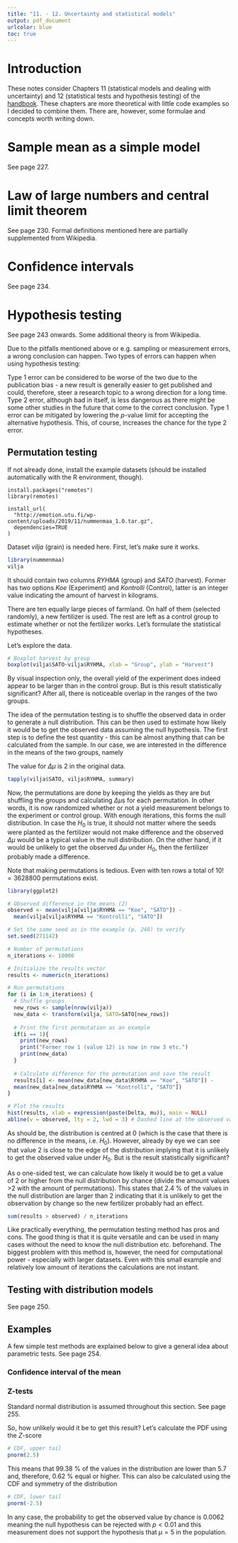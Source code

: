 ```yaml
---
title: "11. - 12. Uncertainty and statistical models"
output: pdf_document
urlcolor: blue
toc: true
---
```


\newpage
# Introduction

These notes consider Chapters 11 (statistical models and dealing with uncertainty) and 12 (statistical tests and hypothesis testing) of the [handbook](https://emotion.utu.fi/tilastotiede/). These chapters are more theoretical with little code examples so I decided to combine them. There are, however, some formulae and concepts worth writing down.

# Sample mean as a simple model

See page 227.

```{=latex}
Suppose we have $n$ measurements $x_1,x_2,\dots,x_n$ with a sample mean of $\bar{x}=\frac{1}{n}\sum_{i=1}^nx_i$. The simplest estimate for the error is the Sum of Squares (SoS) defined as

\begin{displaymath}
SoS=\sum_{i=1}^n(x_i-\bar{x})^2.
\end{displaymath}

Squaring makes sure that each term of the sum stays non-negative and, therefore, describes the squared "distance" of each measurement to the sample mean. The SoS is a very rough estimate and not that usable as the value tends to increase while $n$ increases. A better estimate is the Mean Squared Error (MSE), which is the SoS divided by $n$. In other words, MSE is the mean of the squares of the errors defined as

\begin{displaymath}
MSE=\frac{1}{n}\sum_{i=1}^n(x_i-\bar{x})^2.
\end{displaymath}

This estimate is already better but in the wrong dimension (squared) compared to the measurements. More meaningful estimate of the error can be achieved by taking the square root of the MSE i.e. $\sqrt{MSE}$.

Looking back to Chapter 6 (pages 116-117) we can see that the MSE is the population variance ($\sigma^2$) and $\sqrt{MSE}$ is the standard deviation ($\sigma$) \textbf{if} the measurements cover the whole population.
```

# Law of large numbers and central limit theorem

See page 230. Formal definitions mentioned here are partially supplemented from Wikipedia.

```{=latex}
Suppose we have an infinite sequence of independent and identically distributed random variables $X_1, X_2, \dots, X_n$ with expected values $E(X_1)=E(X_2)=\dots=\mu<\infty$. The law of large numbers (LLS) states that the sample mean

\begin{displaymath}
\bar{X}_n=\frac{1}{n}(X_1+\cdots+X_n)
\end{displaymath}

converges to the expected value of the population i.e.

\begin{displaymath}
\bar{X}_n\rightarrow\mu \;\mathrm{as}\; n\rightarrow\infty.
\end{displaymath}

In other words, the expected value of the population can be estimated using the sample mean if the amount of samples is large enough. This, however, does not tell us anything about the precision of the estimate. In practice, it is impossible to draw infinite amount samples meaning some uncertainty always remains.

\newpage
In addition, the central limit theorem (CLT) states that, $\mathrm{as}\; n\rightarrow\infty$

\begin{displaymath}
\bar{X}_n\sim N(\mu,\frac{\sigma^2}{n}),
\end{displaymath}

where $\sigma^2$ is the variance of the population.

In summary, as $n\rightarrow\infty$, the LLS states that the sample average converges to the expected value of the population and the CLT states that the distribution of $\bar{X}_n$ gets arbitrarily close to the normal distribution \emph{regardless\footnote{See Figure 11.6. in page 231.}} of the original distribution of $X_i$. Additionally, we now have an error estimate for the precision of the mean for the finite sample size, namely the standard error of the (sample) mean (SEM)

\begin{displaymath}
\sigma_{\bar{x}}=\frac{\sigma }{\sqrt{n}}
\end{displaymath}

which is the standard deviation of the distribution of $\bar{X}_n$. The SEM is the estimate for how close the sample mean is to the expected value of the population. We can immediately see that the precision increases when the sample size increases or the variance of the population decreases. Note, though, that the the increase in precision by drawing more samples is not linear but slower i.e. a square root of $n$.
```

# Confidence intervals

See page 234.
```{=latex}
By definition of the normal distribution, about $68.27$ \% of the values are within one standard deviation from the expected value ($\mu\pm\sigma$). This is illustrated in the figure below. A confidence interval (CI) is the interval where a parameter being estimated can typically be found (with a certain confidence level). For instance, in case of our expected value, $68.27$ \% of the possible values for the sample mean are within one SEM from the expected value of the population. This \textbf{does not} mean that the probability to find the expected value of the population within $\pm\sigma$ interval is $68.27$ \%! It merely states that, if an infinitely many samples were drawn, a sample mean would be within the CI $68.27$ \% of the cases. Of course, more sensible confidence levels are usually used. For instance, a 95 \% confidence level corresponds to roughly $\pm2\sigma$ interval (1.96 to be more precise). Additionally, when the standard deviation of the population is not known (required to calculate the SEM), the Student's $t$-distribution can be used to model the distribution of the sample means.

\begin{figure}
\centering
\includegraphics[width=0.6\textwidth]{Standard_deviation_diagram_micro.pdf}
\caption{For the normal distribution, the values less than one standard deviation away from the mean account for 68.27 \% of the set; while two standard deviations from the mean account for 95.45 \%; and three standard deviations account for 99.73 \%. (Wikipedia/Ainali)}
\label{fig:normal_distribution}
\end{figure}

\clearpage
```

# Hypothesis testing

See page 243 onwards. Some additional theory is from Wikipedia.

```{=latex}
In order to test a scientific hypothesis it is important to formulate a more concrete and measurable (i.e. numerical) statistical hypothesis that can be used to test hypotheses on the population level using smaller samples. This is done by setting up a null hypothesis $H_0$ and an alternative hypothesis $H_1$. They should be mutually exclusive. For instance: "A new medicine lowers the blood pressure ($BP$) on patients." is an understandable statement but cannot really be validated as-is. 

The validity of this statement could be tested with the following experiment. A large number of people are selected. Half of them will receive the new medicine (experiment group) and half of them a placebo (control group). Blood pressures are measured initially and after the medicine should have taken an effect ($\Delta \bar{BP}=\bar{BP}_{end}-\bar{BP}_{initial}$). The statistical hypotheses would then be:

\begin{itemize}
\item $H_0:$ The new medicine does not lower the blood pressure more than the placebo in population i.e. $\Delta \bar{BP}_{medicine}=\Delta \bar{BP}_{placebo}$
\item $H_1:$ The new medicine does lower the blood pressure more than the placebo in population i.e. $\Delta \bar{BP}_{medicine}<\Delta \bar{BP}_{placebo}$
\end{itemize}

Now, what is the point of all of this? Setting statistical hypotheses up this way many biases, such as placebo effects and the Texas sharpshooter fallacy (i.e. coming up with hypotheses \emph{after} seeing the data), can be mitigated. Note that these tests can merely estimate which hypothesis is more supported by the dataset.

The null hypothesis does not indicate that something is "wrong" and the alternative is "right". If $H_0$ is accepted after testing, it just means that the effect being studied (assumed difference in two variables) does not exist in population or it is observed purely by change in a particular sample. $H_0$ could even be the scientific hypothesis to be tested e.g. "A new medicine should not decrease the blood pressure as a side effect".

Statistical significance of a test can be expressed with a $p$-value ($p\in[0,1]$) which describes the probability that the observed result is obtained assuming $H_0$ is correct. In other words, a small $p$-value indicates that the observation is unlikely under $H_0$. In order to calculate any estimates, however, the null distribution (i.e. the distribution assuming $H_0$ is true) must be known. Additionally, there are some pitfalls when interpreting $p$-values:

\begin{itemize}
\item The $p$-value is \emph{not} the probability that $H_0$ is true (of $H_1$ false). It is the probability that, under $H_0$, the observed sample is acquired.
\item The $0.05$ significance level (which is oftentimes used to reject $H_0$ if $p<0.05$) is a convention! Consider using a lower value of 0.01, 0.005, or 0.001.
\item Rejection of $H_0$ does not mean it is \emph{false}. Rejection merely states that the data, assuming a certain distribution to model it, does not support this hypothesis. On top of the $p$-value, rejection or acceptance should \emph{ideally} be based on additional criteria (e.g. data quality) as well.
\end{itemize}
```

Due to the pitfalls mentioned above or e.g. sampling or measurement errors, a wrong conclusion can happen. Two types of errors can happen when using hypothesis testing:

\begin{itemize}
\item \textbf{Type 1 error} happens when an alternative hypothesis is incorrectly accepted
\item \textbf{Type 2 error} happens when the null hypothesis is incorrectly accepted.
\end{itemize}

Type 1 error can be considered to be worse of the two due to the publication bias - a new result is generally easier to get published and could, therefore, steer a research topic to a wrong direction for a long time. Type 2 error, although bad in itself, is less dangerous as there might be some other studies in the future that come to the correct conclusion. Type 1 error can be mitigated by lowering the $p$-value limit for accepting the alternative hypothesis. This, of course, increases the chance for the type 2 error.

## Permutation testing

If not already done, install the example datasets (should be installed automatically with the R environment, though).

```
install.packages("remotes")
library(remotes)

install_url(
  "http://emotion.utu.fi/wp-content/uploads/2019/11/nummenmaa_1.0.tar.gz",
  dependencies=TRUE
)
```

Dataset _vilja_ (grain) is needed here. First, let's make sure it works.

```r
library(nummenmaa)
vilja
```

It should contain two columns _RYHMA_ (group) and _SATO_ (harvest). Former has two options _Koe_ (Experiment) and _Kontrolli_ (Control), latter is an integer value indicating the amount of harvest in kilograms. 

There are ten equally large pieces of farmland. On half of them (selected randomly), a new fertilizer is used. The rest are left as a control group to estimate whether or not the fertilizer works. Let's formulate the statistical hypotheses.

```{=latex}
\begin{itemize}
\item $H_0:$ fertilizer does not affect the harvest ($\mu_{experiment}=\mu_{control}$)
\item $H_1:$ fertilizer increases the yield of the harvest ($\mu_{experiment}>\mu_{control}$)
\end{itemize}
```

Let's explore the data.

```r
# Boxplot harvest by group
boxplot(vilja$SATO~vilja$RYHMA, xlab = "Group", ylab = "Harvest")
```
By visual inspection only, the overall yield of the experiment does indeed appear to be larger than in the control group. But is this result statistically significant? After all, there is noticeable overlap in the ranges of the two groups.

The idea of the permutation testing is to shuffle the observed data in order to generate a null distribution. This can be then used to estimate how likely it would be to get the observed data assuming the null hypothesis. The first step is to define the test quantity - this can be almost anything that can be calculated from the sample. In our case, we are interested in the difference in the means of the two groups, namely

```{=latex}
\begin{displaymath}
\Delta\mu=\mu_{experiment}-\mu_{control}.
\end{displaymath}
```

The value for $\Delta\mu$ is 2 in the original data.

```r
tapply(vilja$SATO, vilja$RYHMA, summary)
```

Now, the permutations are done by keeping the yields as they are but shuffling the groups and calculating $\Delta\mu$s for each permutation. In other words, it is now randomized whether or not a yield measurement belongs to the experiment or control group. With enough iterations, this forms the null distribution. In case the $H_0$ is true, it should not matter where the seeds were planted as the fertilizer would not make difference and the observed $\Delta\mu$ would be a typical value in the null distribution. On the other hand, if it would be unlikely to get the observed $\Delta\mu$ under $H_0$, then the fertilizer probably made a difference.

Note that making permutations is tedious. Even with ten rows a total of $10!=3628800$ permutations exist.

```r
library(ggplot2)

# Observed difference in the means (2)
observed <- mean(vilja[vilja$RYHMA == "Koe", "SATO"]) - 
  mean(vilja[vilja$RYHMA == "Kontrolli", "SATO"])

# Set the same seed as in the example (p. 248) to verify
set.seed(271142)

# Number of permutations
n_iterations <- 10000

# Initialize the results vector
results <- numeric(n_iterations)

# Run permutations
for (i in 1:n_iterations) {
  # Shuffle groups
  new_rows <- sample(nrow(vilja))
  new_data <- transform(vilja, SATO=SATO[new_rows])
  
  # Print the first permutation as an example
  if(i == 1){
    print(new_rows)
    print("Former row 1 (value 12) is now in row 3 etc.")
    print(new_data)
  }
  
  # Calculate difference for the permutation and save the result
  results[i] <- mean(new_data[new_data$RYHMA == "Koe", "SATO"]) - 
  mean(new_data[new_data$RYHMA == "Kontrolli", "SATO"])
}

# Plot the results
hist(results, xlab = expression(paste(Delta, mu)), main = NULL)
abline(v = observed, lty = 2, lwd = 3) # Dashed line at the observed value
```

As should be, the distribution is centred at 0 (which is the case that there is no difference in the means, i.e. $H_0$). However, already by eye we can see that value 2 is close to the edge of the distribution implying that it is unlikely to get the observed value under $H_0$. But is the result statistically significant?

As o one-sided test, we can calculate how likely it would be to get a value of 2 or higher from the null distribution by chance (divide the amount values >2 with the amount of permutations). This states that $2.4$ % of the values in the null distribution are larger than 2 indicating that it is unlikely to get the observation by change so the new fertilizer probably had an effect.

```r
sum(results > observed) / n_iterations
```

Like practically everything, the permutation testing method has pros and cons. The good thing is that it is quite versatile and can be used in many cases without the need to know the null distribution etc. beforehand. The biggest problem with this method is, however, the need for computational power - especially with larger datasets. Even with this small example and relatively low amount of iterations the calculations are not instant.

## Testing with distribution models

See page 250.

```{=latex}
Faster and more convenient way to setup tests is to use well-defined statistical distributions to model the null distribution. This requires stricter assumptions to be made. First of all, the distribution for the tested quantity needs to be known. Oftentimes this is the case so it is possible to immediately proceed to estimate the probability that an observed result is acquired assuming $H_0$ is valid. Most common statistical methods can be divided into three main categories:

\begin{itemize}
\item \textbf{Comparison of sample means} can be used to estimate whether or not some measurable quantity has different values between different samples. Examples: \textbf{$t$-tests} and \textbf{variance analysis} methods.
\item \textbf{Covariance studies} are used to estimate whether or not the variability of two or more variables is joined. Examples: \textbf{correlation coefficients} and \textbf{regression analysis}.
\item \textbf{Classification and dimension reduction} methods are useful when there are dozens or hundreds of variables to be estimated. These methods can reveal dependencies between variables in the data but are not suitable for hypothesis testing. Example reduction methods: \textbf{principal component analysis} and \textbf{factor analysis of mixed data}. Example classification methods: \textbf{logistic regression analysis} and \textbf{cluster analysis}.
\end{itemize}

These types of tests are known as parametric tests i.e. tests that make assumptions about the parameters of the underlying distribution. In case the assumptions (usually normal distribution and precise enough scale) cannot be fulfilled, there are also non-parametric tests to handle these cases. They are more robust but have less statistical power i.e. larger sample sizes are needed. Additionally, many non-parametric tests are based on the order, not values of the data (e.g. largest value is the first etc.).
```


## Examples

A few simple test methods are explained below to give a general idea about parametric tests. See page 254.

### Confidence interval of the mean

```{=latex}
Assume we know the expected value and, say, the 95 \% confidence interval of some (normal) distribution on the population level. Now, if a measured average of some sample is not within this interval ("within the error bars"), the measurement would be statistically significantly ($p<0.05$) larger or smaller than the expected value.

Other example: assume we have two different measurements (means) from the same population with known 95 \% confidence intervals. In case the intervals do not overlap ("overlapping error bars"), it can be said that the distribution of these two means overlap \emph{at most} by 5 \%.

Note, though, that the opposite in these cases does not hold. For instance, overlapping intervals do not imply that the means are equal (they \emph{can} be, of course).
```

### Z-tests

Standard normal distribution is assumed throughout this section. See page 255.

```{=latex}
The visual inspection methods described above can be formulated mathematically using Z-tests. The one-sample Z-test is used in the former scenario: an observed mean of a sample is compared to the expected value of the population. The $Z$-score is defined as

\begin{displaymath}
Z=\frac{\bar{x}-\mu}{\sigma_{\bar{x}}}=\frac{\bar{x}-\mu}{\sigma / \sqrt{n}}.
\end{displaymath}

This describes the difference between the sample and population ($H_0: \bar{x}=\mu$) averages normalized by the SEM meaning the $Z$-score follows the standard normal distribution and directly gives the difference in the amount of standard deviations.

For example: the measured capasity of the working memory in a population is described by $\mu=5$ and $\sigma=2$ in some arbitrary units. Now, a sample of $n=50$ people are randomly selected and a mean of $\bar{x}=5.7$ is observed for the capacity. Using the equation above, we get $z=2.5$ meaning the sample average is $2.5\sigma$ above the $\mu$. By looking at Fig. \ref{fig:normal_distribution}, we can see that the observed value lands at the end tail of the distribution implying that the result probably does not support the null hypothesis.

In order to get a numeric result, we can use the PDF to calculate what this means exactly. Usually, and now, a two-sided test is used meaning half of the rejection area is in the lower and half in the upper tail of the distribution. In other words, if 95 \% confidence level is used, 2.5 \% of the lowest and 2.5 \% of the highest values are used for rejection. If a one-sided test was used, the whole 5 \% of the values in the lower OR upper tail of the distribution would be used as a rejection area. One-sided test is more powerful but should only be used when one is absolutely sure that the observed quantity should be larger or smaller than the expected value ($>\mu$ or $<\mu$). The two-sided test "goes both ways" ($\neq\mu$) so it tests both directions simultaneously and is not "blind" to the chance that a wrong direction was assumed.
```

So, how unlikely would it be to get this result? Let's calculate the PDF using the $Z$-score

```r
# CDF, upper tail
pnorm(2.5)
```

This means that 99.38 \% of the values in the distribution are lower than 5.7 and, therefore, 0.62 % equal or higher. This can also be calculated using the CDF and symmetry of the distribution

```r
# CDF, lower tail
pnorm(-2.5)
```

In any case, the probability to get the observed value by chance is 0.0062 meaning the null hypothesis can be rejected with $p<0.01$ and this measurement does not support the hypothesis that $\mu=5$ in the population.

```{=latex}
Paired Z-test can be used to compare two independent samples in a similar way. In this case, we are interested in the difference of the means ($H_0: \mu_1=\mu_2$) normalized by the combined SEM i.e.

\begin{displaymath}
Z=\frac{\bar{x}_1-\bar{x}_2}{\sqrt{\frac{\sigma_1^2}{n_1}+\frac{\sigma_2^2}{n_2}}}.
\end{displaymath}

The interpretation of this value is the same as above: a $Z$-score close to zero supports the null hypothesis and $p$-values can be directly estimated using the CDF.

In this form, the variances of the populations must be known and this is not always true. However, they can be replaced with sample variances ($s_1^2$ and $s_2^2$) in case sample sizes are large enough. Depending on the source, limiting values of 30 or 50 for $n_1$ and $n_2$ are used. In practice, the $t$-test is more useful for small samples.
```
